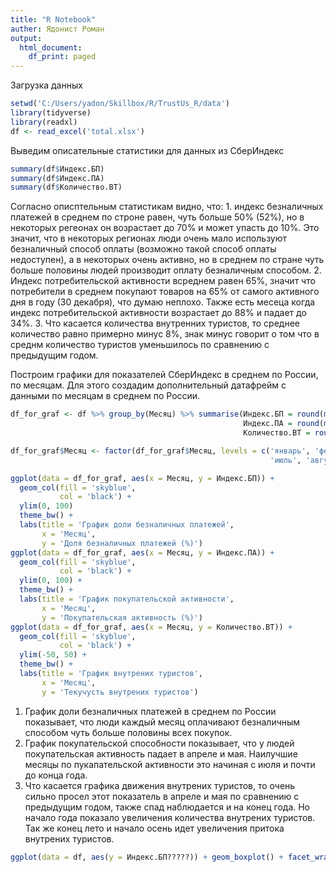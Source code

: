 ```yaml
---
title: "R Notebook"
auther: Ядонист Роман
output:
  html_document:
    df_print: paged
---
```


Загрузка данных

```r
setwd('C:/Users/yadon/Skillbox/R/TrustUs_R/data')
library(tidyverse)
library(readxl)
df <- read_excel('total.xlsx')
```

Выведим описательные статистики для данных из СберИндекс

```r
summary(df$Индекс.БП)
summary(df$Индекс.ПА)
summary(df$Количество.ВТ)
```
Согласно описптельным статистикам видно, что:
1. индекс безналичных платежей в среднем по строне равен, чуть больше 50% (52%),
но в некоторых регеонах он возрастает до 70% и может упасть до 10%. Это значит, что
в некоторых регионах люди очень мало используют безналичный способ оплаты (возможно 
такой способ оплаты недоступен), а в некоторых очень активно, но в среднем по стране 
чуть больше половины людей производит оплату безналичным способом.
2. Индекс потребительской активности всреднем равен 65%, значит что потребители в 
среднем покупают товаров на 65% от самого активного дня в году (30 декабря), что думаю
неплохо. Также есть месеца когда индекс потребительской активности возрастает до 88%
и падает до 34%.
3. Что касается количества внутренних туристов, то среднее количество равно примерно 
минус 8%, знак минус говорит о том что в среднм количество туристов уменьшилось по сравнению
с предыдущим годом.

Построим графики для показателей СберИндекс в среднем по России, по месяцам.
Для этого создадим дополнительный датафрейм с данными по месяцам в среднем по России.

```r
df_for_graf <- df %>% group_by(Месяц) %>% summarise(Индекс.БП = round(mean(Индекс.БП), 1),
                                                    Индекс.ПА = round(mean(Индекс.ПА), 1),
                                                    Количество.ВТ = round(mean(Количество.ВТ), 1))

df_for_graf$Месяц <- factor(df_for_graf$Месяц, levels = c('январь', 'февраль', 'март', 'апрель', 'май', 'июнь', 
                                                          'июль', 'август', 'сентябрь', 'октябрь', 'ноябрь', 'декабрь'))

ggplot(data = df_for_graf, aes(x = Месяц, y = Индекс.БП)) + 
  geom_col(fill = 'skyblue',
           col = 'black') +
  ylim(0, 100)
  theme_bw() +
  labs(title = 'График доли безналичных платежей',
       x = 'Месяц',
       y = 'Доля безналичных платежей (%)')
ggplot(data = df_for_graf, aes(x = Месяц, y = Индекс.ПА)) + 
  geom_col(fill = 'skyblue',
           col = 'black') +
  ylim(0, 100) +
  theme_bw() +
  labs(title = 'График покупательской активности',
       x = 'Месяц',
       y = 'Покупательская активность (%)')
ggplot(data = df_for_graf, aes(x = Месяц, y = Количество.ВТ)) + 
  geom_col(fill = 'skyblue',
           col = 'black') +
  ylim(-50, 50) +
  theme_bw() +
  labs(title = 'График внутрених туристов',
       x = 'Месяц',
       y = 'Текучусть внутрених туристов')
```
1. График доли безналичных платежей в среднем по России показывает, что люди каждый 
месяц оплачивают безналичным способом чуть больше половины всех покупок.
2. График покупательской способности показывает, что у людей покупательская активность 
падает в апреле и мая. Наилучшие месяцы по пукапательской активности это начиная с июля и 
почти до конца года.
3. Что касается графика движения внутрених туристов, то очень сильно просел этот показатель 
в апреле и мая по сравнению с предыдущим годом, также спад наблюдается и на конец года. Но 
начало года показало увеличения количества внутрених туристов. Так же конец лето и начало 
осень идет увеличения притока внутрених туристов.


```r
ggplot(data = df, aes(y = Индекс.БП?????)) + geom_boxplot() + facet_wrap(~Месяц)
```



